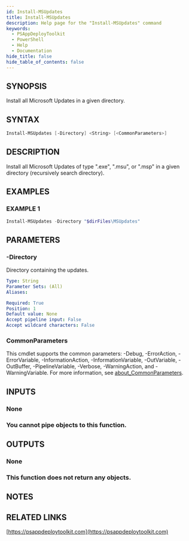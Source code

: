 ```yaml
---
id: Install-MSUpdates
title: Install-MSUpdates
description: Help page for the "Install-MSUpdates" command
keywords:
  - PSAppDeployToolkit
  - PowerShell
  - Help
  - Documentation
hide_title: false
hide_table_of_contents: false
---
```


## SYNOPSIS

Install all Microsoft Updates in a given directory.

## SYNTAX

```powershell
Install-MSUpdates [-Directory] <String> [<CommonParameters>]
```

## DESCRIPTION

Install all Microsoft Updates of type ".exe", ".msu", or ".msp" in a given directory (recursively search directory).

## EXAMPLES

### EXAMPLE 1

```powershell
Install-MSUpdates -Directory "$dirFiles\MSUpdates"
```

## PARAMETERS

### -Directory

Directory containing the updates.

```yaml
Type: String
Parameter Sets: (All)
Aliases:

Required: True
Position: 1
Default value: None
Accept pipeline input: False
Accept wildcard characters: False
```

### CommonParameters

This cmdlet supports the common parameters: -Debug, -ErrorAction, -ErrorVariable, -InformationAction, -InformationVariable, -OutVariable, -OutBuffer, -PipelineVariable, -Verbose, -WarningAction, and -WarningVariable. For more information, see [about_CommonParameters](http://go.microsoft.com/fwlink/?LinkID=113216).

## INPUTS

### None

### You cannot pipe objects to this function.

## OUTPUTS

### None

### This function does not return any objects.

## NOTES

## RELATED LINKS

[https://psappdeploytoolkit.com](https://psappdeploytoolkit.com)
